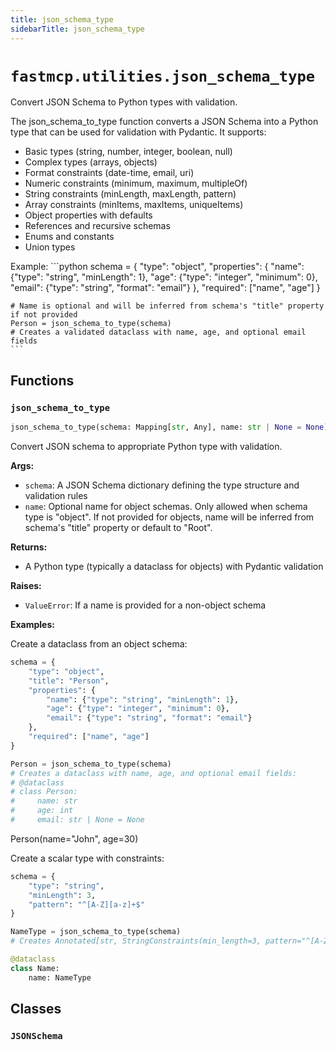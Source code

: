 ```yaml
---
title: json_schema_type
sidebarTitle: json_schema_type
---
```


# `fastmcp.utilities.json_schema_type`


Convert JSON Schema to Python types with validation.

The json_schema_to_type function converts a JSON Schema into a Python type that can be used
for validation with Pydantic. It supports:

- Basic types (string, number, integer, boolean, null)
- Complex types (arrays, objects)
- Format constraints (date-time, email, uri)
- Numeric constraints (minimum, maximum, multipleOf)
- String constraints (minLength, maxLength, pattern)
- Array constraints (minItems, maxItems, uniqueItems)
- Object properties with defaults
- References and recursive schemas
- Enums and constants
- Union types

Example:
    ```python
    schema = {
        "type": "object",
        "properties": {
            "name": {"type": "string", "minLength": 1},
            "age": {"type": "integer", "minimum": 0},
            "email": {"type": "string", "format": "email"}
        },
        "required": ["name", "age"]
    }

    # Name is optional and will be inferred from schema's "title" property if not provided
    Person = json_schema_to_type(schema)
    # Creates a validated dataclass with name, age, and optional email fields
    ```


## Functions

### `json_schema_to_type` <sup><a href="https://github.com/sasigit7/fastmcp/blob/main/src/fastmcp/utilities/json_schema_type.py#L110" target="_blank"><Icon icon="github" style="width: 14px; height: 14px;" /></a></sup>

```python
json_schema_to_type(schema: Mapping[str, Any], name: str | None = None) -> type
```


Convert JSON schema to appropriate Python type with validation.

**Args:**
- `schema`: A JSON Schema dictionary defining the type structure and validation rules
- `name`: Optional name for object schemas. Only allowed when schema type is "object".
If not provided for objects, name will be inferred from schema's "title"
property or default to "Root".

**Returns:**
- A Python type (typically a dataclass for objects) with Pydantic validation

**Raises:**
- `ValueError`: If a name is provided for a non-object schema

**Examples:**

Create a dataclass from an object schema:
```python
schema = {
    "type": "object",
    "title": "Person",
    "properties": {
        "name": {"type": "string", "minLength": 1},
        "age": {"type": "integer", "minimum": 0},
        "email": {"type": "string", "format": "email"}
    },
    "required": ["name", "age"]
}

Person = json_schema_to_type(schema)
# Creates a dataclass with name, age, and optional email fields:
# @dataclass
# class Person:
#     name: str
#     age: int
#     email: str | None = None
```
Person(name="John", age=30)

Create a scalar type with constraints:
```python
schema = {
    "type": "string",
    "minLength": 3,
    "pattern": "^[A-Z][a-z]+$"
}

NameType = json_schema_to_type(schema)
# Creates Annotated[str, StringConstraints(min_length=3, pattern="^[A-Z][a-z]+$")]

@dataclass
class Name:
    name: NameType
```


## Classes

### `JSONSchema` <sup><a href="https://github.com/sasigit7/fastmcp/blob/main/src/fastmcp/utilities/json_schema_type.py#L77" target="_blank"><Icon icon="github" style="width: 14px; height: 14px;" /></a></sup>
